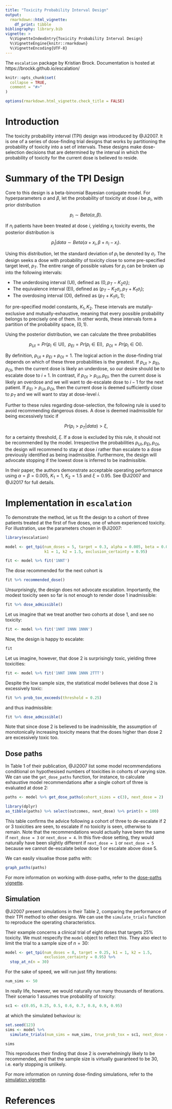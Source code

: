 ```yaml
---
title: "Toxicity Probability Interval Design"
output: 
  rmarkdown::html_vignette:
    df_print: tibble
bibliography: library.bib
vignette: >
  %\VignetteIndexEntry{Toxicity Probability Interval Design}
  %\VignetteEngine{knitr::rmarkdown}
  %\VignetteEncoding{UTF-8}
---
```


The `escalation` package by Kristian Brock.
Documentation is hosted at https://brockk.github.io/escalation/

```r
knitr::opts_chunk$set(
  collapse = TRUE,
  comment = "#>"
)

options(rmarkdown.html_vignette.check_title = FALSE)
```

# Introduction
The toxicity probability interval (TPI) design was introduced by @Ji2007.
It is one of a series of dose-finding trial designs that works by partitioning the probability of toxicity into a set of intervals.
These designs make dose-selection decisions that are determined by the interval in which the probability of toxicity for the current dose is believed to reside.

# Summary of the TPI Design
Core to this design is a beta-binomial Bayesian conjugate model.
For hyperparameters $\alpha$ and $\beta$, let the probability of toxicity at dose $i$ be $p_i$, with prior distribution

$$p_i \sim Beta(\alpha, \beta).$$

If $n_i$ patients have been treated at dose $i$, yielding $x_i$ toxicity events, the posterior distribution is 

$$ p_i | data \sim Beta(\alpha + x_{i}, \beta + n_{i} - x_{i}).$$

Using this distribution, let the standard deviation of $p_i$ be denoted by $\sigma_i$.
The design seeks a dose with probability of toxicity close to some pre-specified target level, $p_T$.
The entire range of possible values for $p_i$ can be broken up into the following intervals: 

* The underdosing interval (UI), defined as $(0, p_{T} - K_{2} \sigma_{i})$;
* The equivalence interval (EI), defined as $(p_{T} - K_{2} \sigma_{i}, p_{T} + K_{1} \sigma_{i})$;
* The overdosing interval (OI), defined as $(p_{T} + K_{1} \sigma_{i}, 1)$;

for pre-specified model constants, $K_1, K_2$.
These intervals are  mutally-exclusive and mutually-exhaustive, meaning that every possible probability belongs to precisely one of them.
In other words, these intervals form a partition of the probability space, $(0, 1)$.

Using the posterior distribution, we can calculate the three probabilities

$$p_{UI} = Pr(p_i \in \text{UI}), \enspace p_{EI} = Pr(p_i \in \text{EI}), \enspace p_{OI} = Pr(p_i \in \text{OI}).$$

By definition, $p_{UI} + p_{EI} + p_{OI} = 1$.
The logical action in the dose-finding trial depends on which of these three probabilities is the greatest. 
If $p_{UI} > p_{EI}, p_{OI}$, then the current dose is likely an underdose, so our desire should be to escalate dose to $i+1$.
In contrast, if $p_{OI} > p_{UI}, p_{EI}$, then the current dose is likely an overdose and we will want to de-escalate dose to $i-1$ for the next patient.
If $p_{EI} > p_{UI}, p_{OI}$, then the current dose is deemed sufficiently close to $p_T$ and we will want to stay at dose-level $i$.

Further to these rules regarding dose-selection, the following rule is used to avoid recommending dangerous doses.
A dose is deemed inadmissible for being excessively toxic if

$$ Pr(p_{i} > p_{T} | data) > \xi,$$

for a certainty threshold, $\xi$.
If a dose is excluded by this rule, it should not be recommended by the model.
Irrespective the probabilities $p_{UI}, p_{EI}, p_{OI}$, the design will recommend to stay at dose $i$ rather than escalate to a dose previously identified as being inadmissible.
Furthermore, the design will advocate stopping if the lowest dose is inferred to be inadmissible.

In their paper, the authors demonstrate acceptable operating performance using $\alpha = \beta = 0.005$, $K_{1} = 1$, $K_{2} = 1.5$ and $\xi = 0.95$.
See @Ji2007 and @Ji2017 for full details.


# Implementation in `escalation`

To demonstrate the method, let us fit the design to a cohort of three patients treated at the first of five doses, one of whom experienced toxicity.
For illustration, use the parameters chosen in @Ji2007:

```r
library(escalation)

model <- get_tpi(num_doses = 5, target = 0.3, alpha = 0.005, beta = 0.005, 
                 k1 = 1, k2 = 1.5, exclusion_certainty = 0.95)

fit <- model %>% fit('1NNT') 
```

The dose recommended for the next cohort is

```r
fit %>% recommended_dose()
```

Unsurprisingly, the design does not advocate escalation.
Importantly, the modest toxicity seen so far is not enough to render dose 1 inadmissible:

```r
fit %>% dose_admissible()
```

Let us imagine that we treat another two cohorts at dose 1, and see no toxicity:

```r
fit <- model %>% fit('1NNT 1NNN 1NNN') 
```

Now, the design is happy to escalate:

```r
fit
```

Let us imagine, however, that dose 2 is surprisingly toxic, yielding three toxicities:

```r
fit <- model %>% fit('1NNT 1NNN 1NNN 2TTT') 
```

Despite the low sample size, the statistical model believes that dose 2 is excessively toxic:

```r
fit %>% prob_tox_exceeds(threshold = 0.25)
```

and thus inadmissible:

```r
fit %>% dose_admissible()
```

Note that since dose 2 is believed to be inadmissible, the assumption of monotonically increasing toxicity means that the doses higher than dose 2 are excessively toxic too.


## Dose paths

In Table 1 of their publication, @Ji2007 list some model recommendations conditional on hypothesised numbers of toxicities in cohorts of varying size.
We can use the `get_dose_paths` function, for instance, to calculate exhaustive model recommendations after a single cohort of three is evaluated at dose 2:

```r
paths <- model %>% get_dose_paths(cohort_sizes = c(3), next_dose = 2)

library(dplyr)
as_tibble(paths) %>% select(outcomes, next_dose) %>% print(n = 100)
```

This table confirms the advice following a cohort of three to de-escalate if 2 or 3 toxicities are seen, to escalate if no toxicity is seen, otherwise to remain.
Note that the recommendations would actually have been the same if `next_dose = 3` or `next_dose = 4`.
In this five-dose setting, they would naturally have been slightly different if `next_dose = 1` or `next_dose = 5` because we cannot de-escalate below dose 1 or escalate above dose 5.

We can easily visualise those paths with:
```r
graph_paths(paths)
```

For more information on working with dose-paths, refer to the [dose-paths vignette](https://brockk.github.io/escalation/articles/DosePaths.html).


## Simulation

@Ji2007 present simulations in their Table 2, comparing the performance of their TPI method to other designs.
We can use the `simulate_trials` function to reproduce the operating characteristics.

Their example concerns a clinical trial of eight doses that targets 25% toxicity.
We must respecify the `model` object to reflect this.
They also elect to limit the trial to a sample size of $n=30$:

```r
model <- get_tpi(num_doses = 8, target = 0.25, k1 = 1, k2 = 1.5,
                 exclusion_certainty = 0.95) %>%
  stop_at_n(n = 30)
```

For the sake of speed, we will run just fifty iterations:

```r
num_sims <- 50
```

In really life, however, we would naturally run many thousands of iterations.
Their scenario 1 assumes true probability of toxicity:

```r
sc1 <- c(0.05, 0.25, 0.5, 0.6, 0.7, 0.8, 0.9, 0.95)
```

at which the simulated behaviour is:
```r
set.seed(123)
sims <- model %>%
  simulate_trials(num_sims = num_sims, true_prob_tox = sc1, next_dose = 1)

sims
```

This reproduces their finding that dose 2 is overwhelmingly likely to be recommended, and that the sample size is virtually guaranteed to be 30, i.e. early stopping is unlikely.

For more information on running dose-finding simulations, refer to the [simulation vignette](https://brockk.github.io/escalation/articles/Simulation.html).


# References
